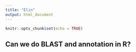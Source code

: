 ```yaml
---
title: "Elin"
output: html_document
---
```


```r
knitr::opts_chunk$set(echo = TRUE)
```

## Can we do BLAST and annotation in R?


